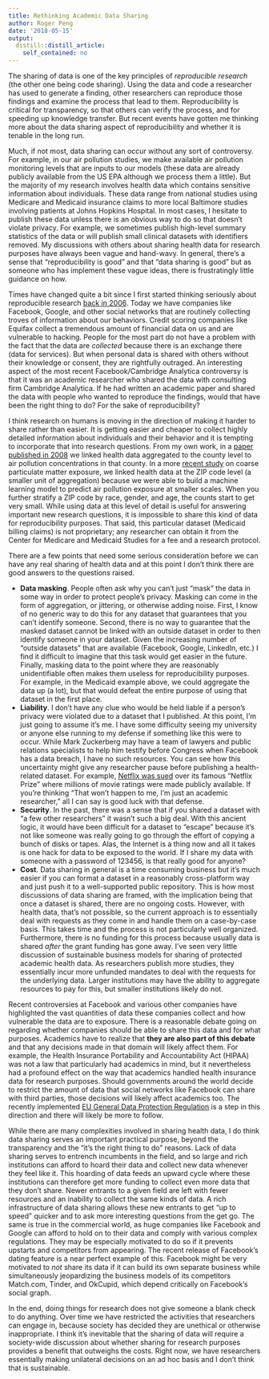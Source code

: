 ```yaml
---
title: Rethinking Academic Data Sharing
author: Roger Peng
date: '2018-05-15'
output:
  distill::distill_article:
    self_contained: no
---
```




The sharing of data is one of the key principles of *reproducible research* (the other one being code sharing). Using the data and code a researcher has used to generate a finding, other researchers can reproduce those findings and examine the process that lead to them. Reproducibility is critical for transparency, so that others can verify the process, and for speeding up knowledge transfer. But recent events have gotten me thinking more about the data sharing aspect of reproducibility and whether it is tenable in the long run.

Much, if not most, data sharing can occur without any sort of controversy. For example, in our air pollution studies, we make available air pollution monitoring levels that are inputs to our models (these data are already publicly available from the US EPA although we process them a little). But the majority of my research involves health data which contains sensitive information about individuals. These data range from national studies using Medicare and Medicaid insurance claims to more local Baltimore studies involving patients at Johns Hopkins Hospital. In most cases, I hesitate to publish these data unless there is an obvious way to do so that doesn’t violate privacy. For example, we sometimes publish high-level summary statistics of the data or will publish small clinical datasets with identifiers removed. My discussions with others about sharing health data for research purposes have always been vague and hand-wavy. In general, there’s a sense that "reproducibility is good" and that "data sharing is good" but as someone who has implement these vague ideas, there is frustratingly little guidance on how.

Times have changed quite a bit since I first started thinking seriously about reproducible research [back in 2006](https://www.ncbi.nlm.nih.gov/pubmed/16510544). Today we have companies like Facebook, Google, and other social networks that are routinely collecting troves of information about our behaviors. Credit scoring companies like Equifax collect a tremendous amount of financial data on us and are vulnerable to hacking. People for the most part do not have a problem with the fact that the data are *collected* because there is an exchange there (data for services). But when personal data is shared with others without their knowledge or consent, they are rightfully outraged. An interesting aspect of the most recent Facebook/Cambridge Analytica controversy is that it was an academic researcher who shared the data with consulting firm Cambridge Analytica. If he had written an academic paper and shared the data with people who wanted to reproduce the findings, would that have been the right thing to do? For the sake of reproducibility?

I think research on humans is moving in the direction of making it harder to share rather than easier. It is getting easier and cheaper to collect highly detailed information about individuals and their behavior and it is tempting to incorporate that into research questions. From my own work, in a [paper published in 2008](https://www.ncbi.nlm.nih.gov/pubmed/18477784) we linked health data aggregated to the county level to air pollution concentrations in that county. In a more [recent study](https://www.ncbi.nlm.nih.gov/pubmed/29243937) on coarse particulate matter exposure, we linked health data at the ZIP code level (a smaller unit of aggregation) because we were able to build a machine learning model to predict air pollution exposure at smaller scales. When you further stratify a ZIP code by race, gender, and age, the counts start to get very small. While using data at this level of detail is useful for answering important new research questions, it is impossible to share this kind of data for reproducibility purposes. That said, this particular dataset (Medicaid billing claims) is not proprietary; any researcher can obtain it from the Center for Medicare and Medicaid Studies for a fee and a research protocol. 

There are a few points that need some serious consideration before we can have any real sharing of health data and at this point I don’t think there are good answers to the questions raised.

* **Data masking**. People often ask why you can’t just "mask" the data in some way in order to protect people’s privacy. Masking can come in the form of aggregation, or jittering, or otherwise adding noise. First, I know of no generic way to do this for any dataset that guarantees that you can’t identify someone. Second, there is no way to guarantee that the masked dataset cannot be linked with an outside dataset in order to then identify someone in your dataset. Given the increasing number of "outside datasets" that are available (Facebook, Google, LinkedIn, etc.) I find it difficult to imagine that this task would get easier in the future. Finally, masking data to the point where they are reasonably unidentifiable often makes them useless for reproducibility purposes. For example, in the Medicaid example above, we could aggregate the data up (a lot), but that would defeat the entire purpose of using that dataset in the first place.
* **Liability**. I don’t have any clue who would be held liable if a person’s privacy were violated due to a dataset that I published. At this point, I’m just going to assume it’s me. I have some difficulty seeing my university or anyone else running to my defense if something like this were to occur. While Mark Zuckerberg may have a team of lawyers and public relations specialists to help him testify before Congress when Facebook has a data breach, I have no such resources. You can see how this uncertainty might give any researcher pause before publishing a health-related dataset. For example, [Netflix was sued](https://www.wired.com/2009/12/netflix-privacy-lawsuit/) over its famous "Netflix Prize" where millions of movie ratings were made publicly available. If you’re thinking "That won’t happen to me, I’m just an academic researcher,” all I can say is good luck with that defense.
* **Security**. In the past, there was a sense that if you shared a dataset with "a few other researchers” it wasn’t such a big deal. With this ancient logic, it would have been difficult for a dataset to “escape” because it’s not like someone was really going to go through the effort of copying a bunch of disks or tapes. Alas, the Internet is a thing now and all it takes is one hack for data to be exposed to the world. If I share my data with someone with a password of 123456, is that really good for anyone?
* **Cost**. Data sharing in general is a time consuming business but it’s much easier if you can format a dataset in a reasonably cross-platform way and just push it to a well-supported public repository. This is how most discussions of data sharing are framed, with the implication being that once a dataset is shared, there are no ongoing costs. However, with health data, that’s not possible, so the current approach is to essentially deal with requests as they come in and handle them on a case-by-case basis. This takes time and the process is not particularly well organized. Furthermore, there is no funding for this process because usually data is shared *after* the grant funding has gone away. I’ve seen very little discussion of sustainable business models for sharing of protected academic health data. As researchers publish more studies, they essentially incur more unfunded mandates to deal with the requests for the underlying data. Larger institutions may have the ability to aggregate resources to pay for this, but smaller institutions likely do not.
 
Recent controversies at Facebook and various other companies have highlighted the vast quantities of data these companies collect and how vulnerable the data are to exposure. There is a reasonable debate going on regarding whether companies should be able to share this data and for what purposes. Academics have to realize that **they are also part of this debate** and that any decisions made in that domain will likely affect them. For example, the Health Insurance Portability and Accountability Act (HIPAA) was not a law that particularly had academics in mind, but it nevertheless had a profound effect on the way that academics handled health insurance data for research purposes. Should governments around the world decide to restrict the amount of data that social networks like Facebook can share with third parties, those decisions will likely affect academics too. The recently implemented [EU General Data Protection Regulation](https://www.eugdpr.org/) is a step in this direction and there will likely be more to follow.
 
While there are many complexities involved in sharing health data, I do think data sharing serves an important practical purpose, beyond the transparency and the “it’s the right thing to do” reasons. Lack of data sharing serves to entrench incumbents in the field, and so large and rich institutions can afford to hoard their data and collect new data whenever they feel like it. This hoarding of data feeds an upward cycle where these institutions can therefore get more funding to collect even more data that they don’t share. Newer entrants to a given field are left with fewer resources and an inability to collect the same kinds of data. A rich infrastructure of data sharing allows these new entrants to get "up to speed" quicker and to ask more interesting questions from the get go. The same is true in the commercial world, as huge companies like Facebook and Google can afford to hold on to their data and comply with various complex regulations. They may be especially motivated to do so if it prevents upstarts and competitors from appearing. The recent release of Facebook’s dating feature is a near perfect example of this. Facebook might be very motivated to *not* share its data if it can build its own separate business while simultaneously jeopardizing the business models of its competitors Match.com, Tinder, and OkCupid, which depend critically on Facebook’s social graph.
 
In the end, doing things for research does not give someone a blank check to do anything. Over time we have restricted the activities that researchers can engage in, because society has decided they are unethical or otherwise inappropriate. I think it’s inevitable that the sharing of data will require a society-wide discussion about whether sharing for research purposes provides a benefit that outweighs the costs. Right now, we have researchers essentially making unilateral decisions on an ad hoc basis and I don’t think that is sustainable.
